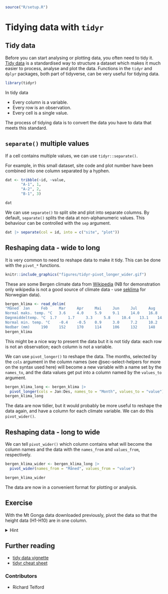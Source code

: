 ``` r
source("R/setup.R")
```

# Tidying data with `tidyr` {#sec-tidying-data-with-tidyr}

## Tidy data

Before you can start analysing or plotting data, you often need to tidy it.
[Tidy data](https://tidyr.tidyverse.org/articles/tidy-data.html) is a standardised way to structure a dataset which makes it much easier to process, analyse and plot the data.
Functions in the `tidyr` and `dplyr` packages, both part of tidyverse, can be very useful for tidying data.

```r
library(tidyr)
```


In tidy data 

  -  Every column is a variable.
  -  Every row is an observation.
  -  Every cell is a single value.

The process of tidying data is to convert the data you have to data that meets this standard.


## `separate()` multiple values

If a cell contains multiple values, we can use `tidyr::separate()`.

For example, in this small dataset, site code and plot number have been combined into one column separated by a hyphen.

```r
dat <- tribble(~id, ~value,
       "A-1", 1,
       "A-2", 2,
       "B-1", 3)

dat
```
We can use `separate()` to split site and plot into separate columns.
By default, `separate()` splits the data at non-alphanumeric values.
This behaviour can be controlled with the `sep` argument.

```r
dat |> separate(col = id, into = c("site", "plot"))
```


## Reshaping data - wide to long 

It is very common to need to reshape data to make it tidy.
This can be done with the `pivot_*` functions.

```r
knitr::include_graphics("figures/tidyr-pivot_longer_wider.gif")
```


These are some Bergen climate data from [Wikipedia](https://no.wikipedia.org/wiki/Bergen) (NB for demonstration only wikipedia is not a good source of climate data - use [seklima](https://seklima.met.no/) for Norwegian data).

```r
bergen_klima <- read_delim(
"Måned 	Jan 	Feb 	Mar 	Apr 	Mai 	Jun 	Jul 	Aug 	Sep 	Okt 	Nov 	Des
Normal maks. temp. °C 	3.6 	4.0 	5.9 	9.1 	14.0 	16.8 	17.6 	17.4 	14.2 	11.2 	6.9 	4.7
Døgnmiddeltemp. °C 	1.7 	1.7 	3.3 	5.8 	10.4 	13.1 	14.2 	14.2 	11.5 	8.8 	4.8 	2.7
Normal min. temp. °C 	-0.4 	-0.5 	0.9 	3.0 	7.2 	10.2 	11.5 	11.6 	9.1 	6.6 	2.8 	0.6
Nedbør (mm) 	190 	152 	170 	114 	106 	132 	148 	190 	283 	271 	259 	235", delim = "\t", trim_ws = TRUE)
bergen_klima
```

This might be a nice way to present the data but it is not tidy data:
each row is not an observation; each column is not a variable.

We can use `pivot_longer()` to reshape the data. 
The months, selected by the `cols` argument in the column names (see @sec-select-helpers for more on the syntax used here) will become a new variable with a name set by the `names_to`, and the data values get put into a column named by the `values_to` argument. 


```r
bergen_klima_long <- bergen_klima |> 
  pivot_longer(cols = Jan:Des, names_to = "Month", values_to = "value")
bergen_klima_long
```

The data are now tidier, but it would probably be more useful to reshape the data again, and have a column for each climate variable.
We can do this `pivot_wider()`.

## Reshaping data - long to wide

We can tell `pivot_wider()` which column contains what will become the column names and the data with the `names_from` and `values_from`, respectively.

```r
bergen_klima_wider <- bergen_klima_long |> 
  pivot_wider(names_from = "Måned", values_from = "value")

bergen_klima_wider
```

The data are now in a convenient format for plotting or analysis.

::: callout-note
## Exercise

With the Mt Gonga data downloaded previously, pivot the data so that the height data (H1-H10) are in one column.

 <details>
  <summary>Hint</summary>
`pivot_longer`
</details> 

:::

::: callout-note
## Further reading

- [tidy data vignette]( https://cran.r-project.org/web/packages/tidyr/vignettes/tidy-data.html){target="_blank"}
 - [tidyr cheat sheet](https://raw.githubusercontent.com/rstudio/cheatsheets/main/tidyr.pdf){target="_blank"}
 
::: 

::: {.column-margin}
### Contributors {.unlisted .unnumbered}

-   Richard Telford
:::
